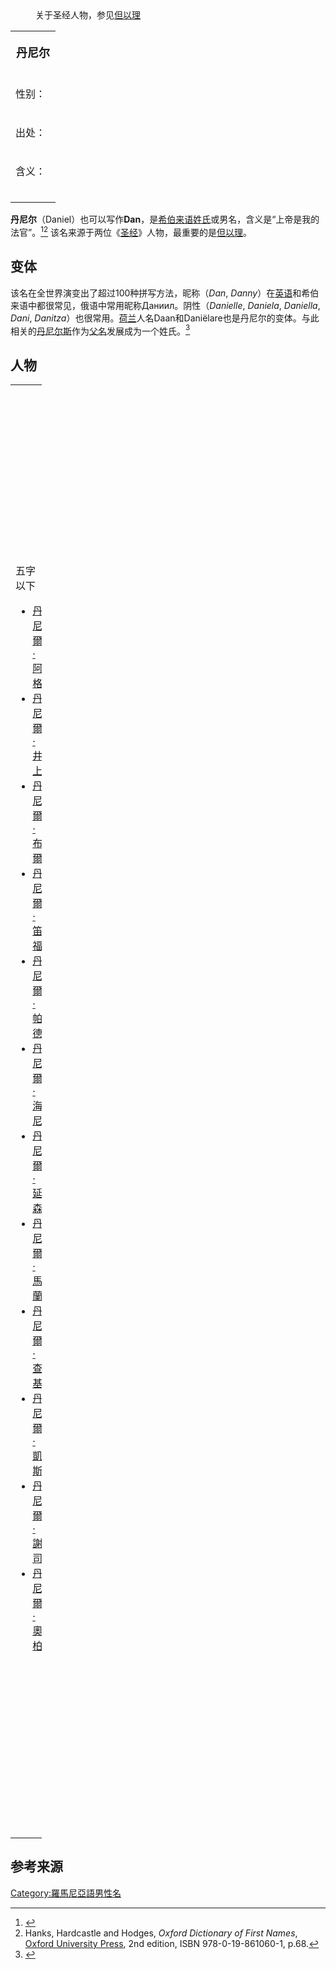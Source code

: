 {{noteTA
|G1=PP
}}
:关于圣经人物，参见[[但以理|但以理]]
{| class="infobox bordered" style="width: 25em; text-align: left; font-size: 90%;"
|-
| colspan="2" style="text-align:center; font-size: large;" | '''丹尼尔'''
|- 
! 性别：
| 男性
|- 
! 出处：
| 希伯来
|- 
! 含义：
| 上帝是我的仲判人
|- 
| colspan="2" style="font-size: smaller;" | {{{footnotes|}}}
|}
'''丹尼尔'''（Daniel）也可以写作'''Dan'''，是[[希伯来语|希伯来语]][[姓氏|姓氏]]或男名，含义是“上帝是我的法官”。<ref>{{cite web |url=http://www.behindthename.com/name/daniel |title=Behind the Name: Meaning, Origin and History of the Name Daniel |publisher=behindthename.com |accessdate=2014-06-15 |archive-date=2017-11-10 |archive-url=https://web.archive.org/web/20171110214814/http://www.behindthename.com/name/daniel |dead-url=no }}</ref><ref name="Oxford">Hanks, Hardcastle and Hodges, ''Oxford Dictionary of First Names'', [[Oxford_University_Press|Oxford University Press]], 2nd edition, ISBN 978-0-19-861060-1, p.68.</ref> 该名来源于两位《[[圣经|圣经]]》人物，最重要的是[[但以理|但以理]]。

==变体==
该名在全世界演变出了超过100种拼写方法，昵称（''Dan'', ''Danny''）在[[英语|英语]]和希伯来语中都很常见，俄语中常用昵称Даниил。阴性（''Danielle'', ''Daniela'', ''Daniella'', ''Dani'', ''Danitza''）也很常用。[[荷兰|荷兰]]人名Daan和Daniëlare也是丹尼尔的变体。与此相关的[[丹尼尔斯|丹尼尔斯]]作为[[父名|父名]]发展成为一个姓氏。<ref>{{cite web |url=http://www.surnamedb.com/surname.aspx?name=Daniel |title=Surname: Daniel |publisher=surnamedb.com |accessdate=2008-03-31 |archive-date=2019-07-13 |archive-url=https://web.archive.org/web/20190713222909/http://www.surnamedb.com/surname.aspx%3Fname%3DDaniel |dead-url=no }}</ref>

==人物==
{| border="0" cellpadding="5" width="100%"
|----- valign="top"
| width="25%" | || width="25%" | || width="25%" | || width="25%" |
|-----
| valign="top" |
;五字以下
* [[丹尼爾·阿格|丹尼爾·阿格]]
* [[丹尼爾·井上|丹尼爾·井上]]
* [[丹尼爾·布爾|丹尼爾·布爾]]
* [[丹尼爾·笛福|丹尼爾·笛福]]
* [[丹尼爾·帕德|丹尼爾·帕德]]
* [[丹尼爾·海尼|丹尼爾·海尼]]
* [[丹尼爾·延森|丹尼爾·延森]]
* [[丹尼爾·馬蘭|丹尼爾·馬蘭]]
* [[丹尼爾·查基|丹尼爾·查基]]
* [[丹尼爾·凱斯|丹尼爾·凱斯]]
* [[丹尼爾·謝司|丹尼爾·謝司]]
* [[丹尼爾·奧柏|丹尼爾·奧柏]]
| valign="top" |
;六字
* [[丹尼爾·卡內曼|丹尼爾·卡內曼]]
* [[丹尼爾·內斯特|丹尼爾·內斯特]]
* [[丹尼爾·吉布森|丹尼爾·吉布森]]
* [[丹尼爾·克雷格|丹尼爾·克雷格]]
* [[丹尼爾·法拉第|丹尼爾·法拉第]]
* [[丹尼爾·高爾曼|丹尼爾·高爾曼]]
* [[丹尼爾·伯努利|丹尼爾·伯努利]]
* [[丹尼爾·那森斯|丹尼爾·那森斯]]
* [[丹尼爾·祖希特|丹尼爾·祖希特]]
* [[丹尼爾·夏弗朗|丹尼爾·夏弗朗]]
* [[丹尼爾·戴亞斯|丹尼爾·戴亞斯]]
* [[丹尼爾·韓德勒|丹尼爾·韓德勒]]
| valign="top" |
;七字
* [[丹尼尔·阿尔维斯|丹尼尔·阿尔维斯]]
* [[丹尼爾·斯圖里奇|丹尼爾·斯圖里奇]]
* [[丹尼爾·布爾斯廷|丹尼爾·布爾斯廷]]
* [[丹尼爾·柯克伍德|丹尼爾·柯克伍德]]
* [[丹尼爾·斯蒂文斯|丹尼爾·斯蒂文斯]]
* [[丹尼爾·范布伊滕|丹尼爾·范布伊滕]]
* [[丹尼爾·韋伯斯特|丹尼爾·韋伯斯特]]
* [[丹尼爾·韋斯特林|丹尼爾·韋斯特林]]
* [[丹尼爾·施內德芒|丹尼爾·施內德芒]]
* [[丹尼爾·麥克法登|丹尼爾·麥克法登]]
* [[丹尼爾·德林沃特|丹尼爾·德林沃特]]
* [[丹尼爾·奧爾特加|丹尼爾·奧爾特加]]
| valign="top" |
;八字以上
* [[丹尼爾·巴倫博伊姆|丹尼爾·巴倫博伊姆]]
* [[丹尼爾·戴-劉易斯|丹尼爾·戴-劉易斯]]
* [[丹尼爾·D·湯普金斯|丹尼爾·D·湯普金斯]]
* [[丹尼爾·拉德克利夫|丹尼爾·拉德克利夫]]
* [[丹尼爾·布蘭登斯坦|丹尼爾·布蘭登斯坦]]
* [[丹尼爾·丹丘內斯庫|丹尼爾·丹丘內斯庫]]
* [[丹尼爾·亞歷山德羅維奇|丹尼爾·亞歷山德羅維奇]]
* [[丹尼爾·卡爾頓·蓋杜謝克|丹尼爾·卡爾頓·蓋杜謝克]]
* [[丹尼爾·派屈克·莫伊尼漢|丹尼爾·派屈克·莫伊尼漢]]
|}

==参考来源==
{{Reflist}}

[[Category:羅馬尼亞語男性名|Category:羅馬尼亞語男性名]]